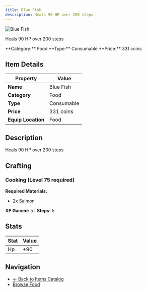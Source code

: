 ```yaml
---
title: Blue Fish
description: Heals 90 HP over 200 steps
---
```


<div className="flex items-start gap-6 mb-8">
  <div className="flex-shrink-0">
    <img src="/assets/resources/cooking/blue_fish.png" alt="Blue Fish" className="w-24 h-24 border rounded-lg" />
  </div>
  <div className="flex-1">
    <div className="space-y-2">
      <p className="text-lg text-muted-foreground">Heals 90 HP over 200 steps</p>
      <div className="flex flex-wrap gap-4 text-sm">
        <span className="px-2 py-1 bg-blue-100 dark:bg-blue-900 rounded-md">
          **Category:** Food
        </span>
        <span className="px-2 py-1 bg-green-100 dark:bg-green-900 rounded-md">
          **Type:** Consumable
        </span>
        <span className="px-2 py-1 bg-yellow-100 dark:bg-yellow-900 rounded-md">
          **Price:** 331 coins
        </span>
      </div>
    </div>
  </div>
</div>

## Item Details

| Property | Value |
|----------|-------|
| **Name** | Blue Fish |
| **Category** | Food |
| **Type** | Consumable |
| **Price** | 331 coins |
| **Equip Location** | Food |

## Description

Heals 90 HP over 200 steps


## Crafting

### Cooking (Level 75 required)

**Required Materials:**
- 2x [Salmon](/docs/resources/individual/salmon)

**XP Gained:** 5 | **Steps:** 5

## Stats

| Stat | Value |
|------|-------|
| Hp | +90 |


## Navigation

- [← Back to Items Catalog](/docs/items)
- [Browse Food](/docs/items#food)
